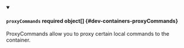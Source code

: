 


<details className="config-field" data-expandable="true" open>
<summary>

#### `proxyCommands` <span className="config-field-required" data-required="false">required</span> <span className="config-field-type">object[]</span> <span className="config-field-default"></span> <span className="config-field-enum"></span> {#dev-containers-proxyCommands}

ProxyCommands allow you to proxy certain local commands to the container.

</summary>

<PartialProxyCommandsreference />


</details>
